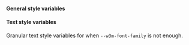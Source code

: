 
#### General style variables

<Table
  headers={['Variable', 'Description', 'Example']}
  data={[
    {
      variable: { code: '--w3m-font-family' },
      description: 'Base font family',
      example: { code: 'Roboto, sans-serif' }
    },
    {
      variable: { code: '--w3m-z-index' },
      description: 'Z-index position',
      example: { code: '10' }
    },
    {
      variable: { code: '--w3m-accent-color' },
      description: 'Color used for buttons, icons, labels, etc.',
      example: { code: '#FFFFFF' }
    },
    {
      variable: { code: '--w3m-accent-fill-color' },
      description: 'Color used for text and icons inside elements with accent color background',
      example: { code: '#000000' }
    },
    {
      variable: { code: '--w3m-background-color' },
      description: 'Background color to be used instead of default animated gradient',
      example: { code: '#CECECE' }
    },
    {
      variable: { code: '--w3m-background-image-url' },
      description: 'Background image URL to be used instead of default animated gradient',
      example: { code: 'https://...' }
    },
    {
      variable: { code: '--w3m-logo-image-url' },
      description: 'Image URL to be used instead of WalletConnect logo',
      example: { code: 'https://...' }
    },
    {
      variable: { code: '--w3m-background-border-radius' },
      description: 'Border radius applied to the modal background',
      example: { code: '12px' }
    },
    {
      variable: { code: '--w3m-container-border-radius' },
      description: 'Border radius applied to main modal content area',
      example: { code: '24px' }
    },
    {
      variable: { code: '--w3m-wallet-icon-border-radius' },
      description: 'Border radius applied to wallet icons',
      example: { code: '2em' }
    },
    {
      variable: { code: '--w3m-wallet-icon-large-border-radius' },
      description: 'Border radius applied to large wallet icons',
      example: { code: '3em' }
    },
    {
      variable: { code: '--w3m-wallet-icon-small-border-radius ' },
      description: 'Border radius applied to small wallet icons',
      example: { code: '1em' }
    },
    {
      variable: { code: '--w3m-input-border-radius' },
      description: 'Border radius applied to text inputs',
      example: { code: '50%' }
    },
    {
      variable: { code: '--w3m-notification-border-radius' },
      description: 'Border radius applied to toast notification',
      example: { code: '2rem' }
    },
    {
      variable: { code: '--w3m-button-border-radius' },
      description: "Border radius applied to primary buttons like 'Connect' or 'Account'",
      example: { code: '8px' }
    },
    {
      variable: { code: '--w3m-secondary-button-border-radius' },
      description: 'Border radius applied to secondary buttons, ones inside modal views',
      example: { code: '8px' }
    },
    {
      variable: { code: '--w3m-icon-button-border-radius' },
      description: "Border radius applied to icon only buttons like 'Copy' or 'Disconnect'",
      example: { code: '50%' }
    },
    {
      variable: { code: '--w3m-button-hover-highlight-border-radius' },
      description: 'Border radius applied to hover highlight on wallet or chain buttons',
      example: { code: '2rem' }
    }
  ]}
/>

#### Text style variables

Granular text style variables for when `--w3m-font-family` is not enough.

<Table
  headers={['Variable', 'Description', 'Example']}
  data={[
    {
      variable: { code: '--w3m-text-big-bold-size' },
      description: 'Font size of big-bold text variant (modal and page titles)',
      example: { code: '2rem' }
    },
    {
      variable: { code: '--w3m-text-big-bold-weight' },
      description: 'Font weight of big-bold text variant (modal and page titles)',
      example: { code: 'bold' }
    },
    {
      variable: { code: '--w3m-text-big-bold-line-height' },
      description: 'Line height of big-bold text variant (modal and page titles)',
      example: { code: '14px' }
    },
    {
      variable: { code: '--w3m-text-big-bold-letter-spacing' },
      description: 'Letter spacing of big-bold text variant (modal and page titles)',
      example: { code: '1px' }
    },
    {
      variable: { code: '--w3m-text-big-bold-text-transform' },
      description: 'Text transform of big-bold text variant (modal and page titles)',
      example: { code: 'uppercase' }
    },
    {
      variable: { code: '--w3m-text-big-bold-font-family' },
      description: 'Font family of big-bold text variant (modal and page titles)',
      example: { code: 'Helvetica, sans-serif' }
    },
    {
      variable: { code: '--w3m-text-medium-regular-size' },
      description: 'Font size of medium-regular text variant (button and data labels)',
      example: { code: '1rem' }
    },
    {
      variable: { code: '--w3m-text-medium-regular-weight' },
      description: 'Font weight of medium-regular text variant (button and data labels)',
      example: { code: 'normal' }
    },
    {
      variable: { code: '--w3m-text-medium-regular-line-height' },
      description: 'Line height of medium-regular text variant (button and data labels)',
      example: { code: '14px' }
    },
    {
      variable: { code: '--w3m-text-medium-regular-letter-spacing' },
      description: 'Letter spacing of medium-regular text variant (button and data labels)',
      example: { code: '1px' }
    },
    {
      variable: { code: '--w3m-text-medium-regular-text-transform' },
      description: 'Text transform of medium-regular text variant (button and data labels)',
      example: { code: 'capitalize' }
    },
    {
      variable: { code: '--w3m-text-medium-regular-font-family' },
      description: 'Font family of medium-regular text variant (button and data labels)',
      example: { code: 'Arial, sans-serif' }
    },
    {
      variable: { code: '--w3m-text-small-regular-size' },
      description:
        'Font size of small-regular text variant (secondary buttons, toast notification and labels)',
      example: { code: '0.75rem' }
    },
    {
      variable: { code: '--w3m-text-small-regular-weight' },
      description:
        'Font weight of small-regular text variant (secondary buttons, toast notification and labels)',
      example: { code: 'normal' }
    },
    {
      variable: { code: '--w3m-text-small-regular-line-height' },
      description:
        'Line height of small-regular text variant (secondary buttons, toast notification and labels)',
      example: { code: '14px' }
    },
    {
      variable: { code: '--w3m-text-small-regular-letter-spacing' },
      description:
        'Letter spacing of small-regular text variant (secondary buttons, toast notification and labels)',
      example: { code: '1px' }
    },
    {
      variable: { code: '--w3m-text-small-regular-text-transform' },
      description:
        'Text transform of small-regular text variant (secondary buttons, toast notification and labels)',
      example: { code: 'capitalize' }
    },
    {
      variable: { code: '--w3m-text-small-regular-font-family' },
      description:
        'Font family of small-regular text variant (secondary buttons, toast notification and labels)',
      example: { code: 'Helvetica, sans-serif' }
    },
    {
      variable: { code: '--w3m-text-small-thin-size' },
      description: 'Font size of small-thin text variant (input placeholder and help text)',
      example: { code: '0.65rem' }
    },
    {
      variable: { code: '--w3m-text-small-thin-weight' },
      description: 'Font weight of small-thin text variant (input placeholder and help text)',
      example: { code: 'lighter' }
    },
    {
      variable: { code: '--w3m-text-small-thin-line-height' },
      description: 'Line height of small-thin text variant (input placeholder and help text)',
      example: { code: '0.8rem' }
    },
    {
      variable: { code: '--w3m-text-small-thin-letter-spacing' },
      description: 'Letter spacing of small-thin text variant (input placeholder and help text)',
      example: { code: '0.01em' }
    },
    {
      variable: { code: '--w3m-text-small-thin-text-transform' },
      description: 'Text transform of small-thin text variant (input placeholder and help text)',
      example: { code: 'none' }
    },
    {
      variable: { code: '--w3m-text-small-thin-font-family' },
      description: 'Font family of small-thin text variant (input placeholder and help text)',
      example: { code: 'Arial, sans-serif' }
    },
    {
      variable: { code: '--w3m-text-xsmall-bold-size' },
      description: 'Font size of xsmall-bold text variant (sub-labels)',
      example: { code: '0.5rem' }
    },
    {
      variable: { code: '--w3m-text-xsmall-bold-weight' },
      description: 'Font weight of xsmall-bold text variant (sub-labels)',
      example: { code: 'bold' }
    },
    {
      variable: { code: '--w3m-text-xsmall-bold-line-height' },
      description: 'Line height of xsmall-bold text variant (sub-labels)',
      example: { code: '10px' }
    },
    {
      variable: { code: '--w3m-text-xsmall-bold-letter-spacing' },
      description: 'Letter spacing of xsmall-bold text variant (sub-labels)',
      example: { code: '-0.03em' }
    },
    {
      variable: { code: '--w3m-text-xsmall-bold-text-transform' },
      description: 'Text transform of xsmall-bold text variant (sub-labels)',
      example: { code: 'uppercase' }
    },
    {
      variable: { code: '--w3m-text-xsmall-bold-font-family' },
      description: 'Font family of xsmall-bold text variant (sub-labels)',
      example: { code: 'Arial, sans-serif' }
    },
    {
      variable: { code: '--w3m-text-xsmall-regular-size' },
      description: 'Font size of xsmall-regular text variant (wallet and network button labels)',
      example: { code: '0.5rem' }
    },
    {
      variable: { code: '--w3m-text-xsmall-regular-weight' },
      description: 'Font weight of xsmall-regular text variant (wallet and network button labels)',
      example: { code: 'normal' }
    },
    {
      variable: { code: '--w3m-text-xsmall-regular-line-height' },
      description: 'Line height of xsmall-regular text variant (wallet and network button labels)',
      example: { code: '10px' }
    },
    {
      variable: { code: '--w3m-text-xsmall-regular-letter-spacing' },
      description:
        'Letter spacing of xsmall-regular text variant (wallet and network button labels)',
      example: { code: '0.1em' }
    },
    {
      variable: { code: '--w3m-text-xsmall-regular-text-transform' },
      description:
        'Text transform of xsmall-regular text variant (wallet and network button labels)',
      example: { code: 'none' }
    },
    {
      variable: { code: '--w3m-text-xsmall-regular-font-family' },
      description: 'Font family of xsmall-regular text variant (wallet and network button labels)',
      example: { code: 'Helvetica, sans-serif' }
    }
  ]}
/>
